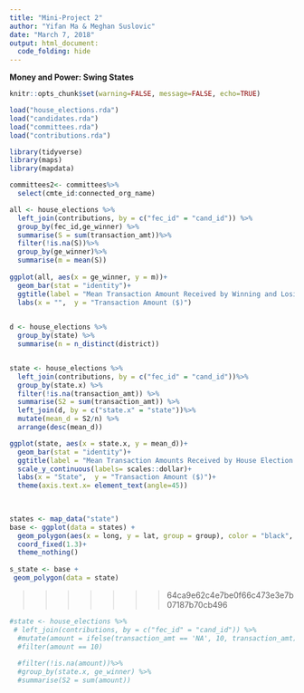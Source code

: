 ```yaml
---
title: "Mini-Project 2"
author: "Yifan Ma & Meghan Suslovic"
date: "March 7, 2018"
output: html_document:
  code_folding: hide
---
```


**Money and Power: Swing States**


```r
knitr::opts_chunk$set(warning=FALSE, message=FALSE, echo=TRUE)
```


```r
load("house_elections.rda")
load("candidates.rda")
load("committees.rda")
load("contributions.rda")
```

```r
library(tidyverse)
library(maps)
library(mapdata)
```

```r
committees2<- committees%>%
  select(cmte_id:connected_org_name)

all <- house_elections %>%
  left_join(contributions, by = c("fec_id" = "cand_id")) %>%
  group_by(fec_id,ge_winner) %>%
  summarise(S = sum(transaction_amt))%>%
  filter(!is.na(S))%>%
  group_by(ge_winner)%>%
  summarise(m = mean(S))
  
ggplot(all, aes(x = ge_winner, y = m))+
  geom_bar(stat = "identity")+
  ggtitle(label = "Mean Transaction Amount Received by Winning and Losing Campaigns", subtitle = "Source: FEC")+
  labs(x = "",  y = "Transaction Amount ($)")
  
```



```r
d <- house_elections %>%
  group_by(state) %>%
  summarise(n = n_distinct(district))


state <- house_elections %>%
  left_join(contributions, by = c("fec_id" = "cand_id"))%>%
  group_by(state.x) %>%
  filter(!is.na(transaction_amt)) %>%
  summarise(S2 = sum(transaction_amt)) %>%
  left_join(d, by = c("state.x" = "state"))%>%
  mutate(mean_d = S2/n) %>%
  arrange(desc(mean_d))

ggplot(state, aes(x = state.x, y = mean_d))+
  geom_bar(stat = "identity")+
  ggtitle(label = "Mean Transaction Amounts Received by House Election Campaigns by State", subtitle = "Source: FEC")+
  scale_y_continuous(labels= scales::dollar)+
  labs(x = "State",  y = "Transaction Amount ($)")+
  theme(axis.text.x= element_text(angle=45)) 
  
  
```


```r
states <- map_data("state")
base <- ggplot(data = states) + 
  geom_polygon(aes(x = long, y = lat, group = group), color = "black", fill = "gray")+
  coord_fixed(1.3)+
  theme_nothing()
  
s_state <- base +
 geom_polygon(data = state)


```


>>>>>>> 64ca9e62c4e7be0f66c473e3e7b07187b70cb496








```r
#state <- house_elections %>%
 # left_join(contributions, by = c("fec_id" = "cand_id")) %>%
  #mutate(amount = ifelse(transaction_amt == 'NA', 10, transaction_amt))%>%
  #filter(amount == 10)
   
  #filter(!is.na(amount))%>%
  #group_by(state.x, ge_winner) %>%
  #summarise(S2 = sum(amount))
```
